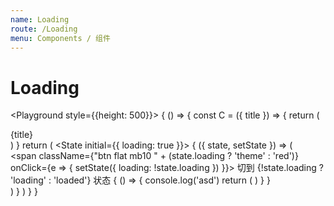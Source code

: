 ```yaml
---
name: Loading
route: /Loading
menu: Components / 组件
---
```



# Loading

<PropsTable of={Loading} />

<Playground style={{height: 500}}>
  {
    () => {
      const C = ({ title }) => {
        return (
          <div className="p20 mb10 bg_default">
            {title}
          </div>
        )
      }
      return (
        <State initial={{ loading: true }}>
          {
            ({ state, setState }) => (
              <div>
                <span
                  className={"btn flat mb10 " + (state.loading ? 'theme' : 'red')}
                  onClick={e => {
                    setState({
                      loading: !state.loading
                    })
                }}>
                  切到 {!state.loading ? 'loading' : 'loaded'} 状态
                </span>
                <Loading loading={state.loading} inrow={true}>
                  <C title="内容与 loading 共存" />
                  <C title="内容与 loading 共存" />
                </Loading>
                <Loading loading={state.loading} inrow={false}>
                  {
                    () => {
                      console.log('asd')
                      return (
                        <C title="内容与 loading 只有一个" />
                      )
                    }
                  }
                </Loading>
              </div>
            )
          }
        </State>
      )
    }
  }
</Playground>
